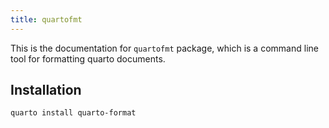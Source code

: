 ```yaml
---
title: quartofmt
---
```


This is the documentation for `quartofmt` package, which is a command line tool
for formatting quarto documents.

## Installation

```sh
quarto install quarto-format
```

